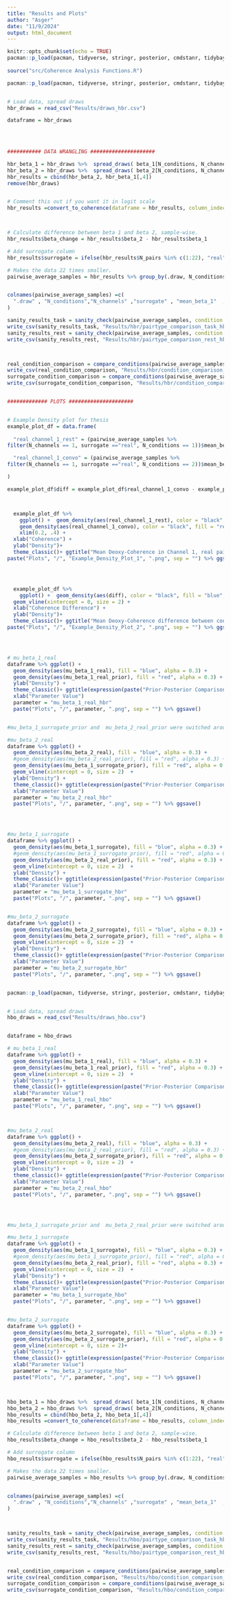 ```yaml
---
title: "Results and Plots"
author: "Asger"
date: "11/9/2024"
output: html_document
---
```



```r
knitr::opts_chunk$set(echo = TRUE)
pacman::p_load(pacman, tidyverse, stringr, posterior, cmdstanr, tidybayes)
 
source("src/Coherence Analysis Functions.R")


```


```r

pacman::p_load(pacman, tidyverse, stringr, posterior, cmdstanr, tidybayes, bayestestR, LaplacesDemon)


# Load data, spread draws  
hbr_draws = read_csv("Results/draws_hbr.csv")

dataframe = hbr_draws


  
  
########### DATA WRANGLING #####################  

hbr_beta_1 = hbr_draws %>%  spread_draws( beta_1[N_conditions, N_channels, N_pairs])
hbr_beta_2 = hbr_draws %>%  spread_draws( beta_2[N_conditions, N_channels, N_pairs])
hbr_results = cbind(hbr_beta_2, hbr_beta_1[,4])
remove(hbr_draws)


# Comment this out if you want it in logit scale
hbr_results =convert_to_coherence(dataframe = hbr_results, column_indeces = c(4,8))



# Calculate difference between beta 1 and beta 2, sample-wise.
hbr_results$beta_change = hbr_results$beta_2 - hbr_results$beta_1

# Add surrogate column
hbr_results$surrogate = ifelse(hbr_results$N_pairs %in% c(1:22), "real", "surrogate")

# Makes the data 22 times smaller.
pairwise_average_samples = hbr_results %>% group_by(.draw, N_conditions, N_channels, surrogate) %>% summarize(mean(beta_1), mean(beta_2), mean(beta_change))


colnames(pairwise_average_samples) =c(
  ".draw" , "N_conditions","N_channels" ,"surrogate" , "mean_beta_1"  ,    "mean_beta_2",  "mean_beta_change"
)

sanity_results_task = sanity_check(pairwise_average_samples, condition = 2)
write_csv(sanity_results_task, "Results/hbr/pairtype_comparison_task_hbr.csv")
sanity_results_rest = sanity_check(pairwise_average_samples, condition = 1)
write_csv(sanity_results_rest, "Results/hbr/pairtype_comparison_rest_hbr.csv")



real_condition_comparison = compare_conditions(pairwise_average_samples, surrogate = "real")
write_csv(real_condition_comparison, "Results/hbr/condition_comparison_real_hbr.csv")
surrogate_condition_comparison = compare_conditions(pairwise_average_samples, surrogate = "surrogate")
write_csv(surrogate_condition_comparison, "Results/hbr/condition_comparison_surrogate_hbr.csv")


############# PLOTS #####################


# Example Density plot for thesis
example_plot_df = data.frame(
  
  "real_channel_1_rest" = (pairwise_average_samples %>%
filter(N_channels == 1, surrogate =="real", N_conditions == 1))$mean_beta_1,

  "real_channel_1_convo" = (pairwise_average_samples %>%
filter(N_channels == 1, surrogate =="real", N_conditions == 2))$mean_beta_1

)

example_plot_df$diff = example_plot_df$real_channel_1_convo - example_plot_df$real_channel_1_rest 



  example_plot_df %>% 
    ggplot() +  geom_density(aes(real_channel_1_rest), color = "black", fill = "blue", alpha = 0.3) +
    geom_density(aes(real_channel_1_convo), color = "black", fill = "red", alpha = 0.3) +
    xlim(0.2, .4) +
  xlab("Coherence") +
  ylab("Density")+ 
  theme_classic()+ ggtitle("Mean Deoxy-Coherence in Channel 1, real pairs. Rest (blue), conv. (red)")
paste("Plots", "/", "Example_Density_Plot_1", ".png", sep = "") %>% ggsave()




  example_plot_df %>% 
    ggplot() +  geom_density(aes(diff), color = "black", fill = "blue", alpha = 0.3) +
  geom_vline(xintercept = 0, size = 2) +
  xlab("Coherence Difference") +
  ylab("Density")+ 
  theme_classic()+ ggtitle("Mean Deoxy-Coherence difference between conditions in Channel 1")
paste("Plots", "/", "Example_Density_Plot_2", ".png", sep = "") %>% ggsave()




# mu_beta_1_real
dataframe %>% ggplot() +
  geom_density(aes(mu_beta_1_real), fill = "blue", alpha = 0.3) +
  geom_density(aes(mu_beta_1_real_prior), fill = "red", alpha = 0.3) +
  ylab("Density") +
  theme_classic()+ ggtitle(expression(paste("Prior-Posterior Comparison - Average Visit 1 Coherence in Real Pairs (", mu,beta[0]^1,  ") "))) +
  xlab("Parameter Value")
  parameter = "mu_beta_1_real_hbr"
  paste("Plots", "/", parameter, ".png", sep = "") %>% ggsave()


#mu_beta_1_surrogate_prior and  mu_beta_2_real_prior were switched around in the stan code by accident.

#mu_beta_2_real
dataframe %>% ggplot() +
  geom_density(aes(mu_beta_2_real), fill = "blue", alpha = 0.3) +
  #geom_density(aes(mu_beta_2_real_prior), fill = "red", alpha = 0.3) +
  geom_density(aes(mu_beta_1_surrogate_prior), fill = "red", alpha = 0.3) +
  geom_vline(xintercept = 0, size = 2)  +
  ylab("Density") +
  theme_classic()+ ggtitle(expression(paste("Prior-Posterior Comparison - Average Visit 4 Coherence in Real Pairs (", mu,beta[0]^2,  ") "))) +
  xlab("Parameter Value")
  parameter = "mu_beta_2_real_hbr"
  paste("Plots", "/", parameter, ".png", sep = "") %>% ggsave()




#mu_beta_1_surrogate
dataframe %>% ggplot() +
  geom_density(aes(mu_beta_1_surrogate), fill = "blue", alpha = 0.3) +
  #geom_density(aes(mu_beta_1_surrogate_prior), fill = "red", alpha = 0.3) +
  geom_density(aes(mu_beta_2_real_prior), fill = "red", alpha = 0.3) +
  geom_vline(xintercept = 0, size = 2)  +
  ylab("Density") +
  theme_classic()+ ggtitle(expression(paste("Prior-Posterior Comparison - Average Visit 1 Coherence in Surrogate Pairs (", mu,beta[1]^1,  ") "))) +
  xlab("Parameter Value")
  parameter = "mu_beta_1_surrogate_hbr"
  paste("Plots", "/", parameter, ".png", sep = "") %>% ggsave()


#mu_beta_2_surrogate
dataframe %>% ggplot() +
  geom_density(aes(mu_beta_2_surrogate), fill = "blue", alpha = 0.3) +
  geom_density(aes(mu_beta_2_surrogate_prior), fill = "red", alpha = 0.3) +
  geom_vline(xintercept = 0, size = 2)  +
  ylab("Density") +
  theme_classic()+ ggtitle(expression(paste("Prior-Posterior Comparison - Average Visit 4 Coherence in Surrogate Pairs (", mu,beta[1]^2,  ") "))) +
  xlab("Parameter Value")
  parameter = "mu_beta_2_surrogate_hbr"
  paste("Plots", "/", parameter, ".png", sep = "") %>% ggsave()



```



```r

pacman::p_load(pacman, tidyverse, stringr, posterior, cmdstanr, tidybayes, bayestestR, LaplacesDemon)


# Load data, spread draws  
hbo_draws = read_csv("Results/draws_hbo.csv")


dataframe = hbo_draws

# mu_beta_1_real
dataframe %>% ggplot() +
  geom_density(aes(mu_beta_1_real), fill = "blue", alpha = 0.3) +
  geom_density(aes(mu_beta_1_real_prior), fill = "red", alpha = 0.3) +
  geom_vline(xintercept = 0, size = 2)  +
  ylab("Density") +
  theme_classic()+ ggtitle(expression(paste("Prior-Posterior Comparison - Average Visit 1 Coherence in Real Pairs (", mu,beta[0]^1,  ") "))) +
  xlab("Parameter Value")
  parameter = "mu_beta_1_real_hbo"
  paste("Plots", "/", parameter, ".png", sep = "") %>% ggsave()



#mu_beta_2_real
dataframe %>% ggplot() +
  geom_density(aes(mu_beta_2_real), fill = "blue", alpha = 0.3) +
  #geom_density(aes(mu_beta_2_real_prior), fill = "red", alpha = 0.3) +
  geom_density(aes(mu_beta_2_surrogate_prior), fill = "red", alpha = 0.3) +
  geom_vline(xintercept = 0, size = 2)  +
  ylab("Density") +
  theme_classic()+ ggtitle(expression(paste("Prior-Posterior Comparison - Average Visit 4 Coherence in Real Pairs (", mu,beta[0]^2,  ") "))) +
  xlab("Parameter Value")
  parameter = "mu_beta_2_real_hbo"
  paste("Plots", "/", parameter, ".png", sep = "") %>% ggsave()




#mu_beta_1_surrogate_prior and  mu_beta_2_real_prior were switched around in the stan code by accident.

#mu_beta_1_surrogate
dataframe %>% ggplot() +
  geom_density(aes(mu_beta_1_surrogate), fill = "blue", alpha = 0.3) +
  #geom_density(aes(mu_beta_1_surrogate_prior), fill = "red", alpha = 0.3) +
  geom_density(aes(mu_beta_2_real_prior), fill = "red", alpha = 0.3) +
  geom_vline(xintercept = 0, size = 2)  +
  ylab("Density") +
  theme_classic()+ ggtitle(expression(paste("Prior-Posterior Comparison - Average Visit 1 Coherence in Surrogate Pairs (", mu,beta[1]^1,  ") "))) +
  xlab("Parameter Value")
  parameter = "mu_beta_1_surrogate_hbo"
  paste("Plots", "/", parameter, ".png", sep = "") %>% ggsave()


#mu_beta_2_surrogate
dataframe %>% ggplot() +
  geom_density(aes(mu_beta_2_surrogate), fill = "blue", alpha = 0.3) +
  geom_density(aes(mu_beta_2_surrogate_prior), fill = "red", alpha = 0.3) +
  geom_vline(xintercept = 0, size = 2)+
  ylab("Density") +
  theme_classic()+ ggtitle(expression(paste("Prior-Posterior Comparison - Average Visit 4 Coherence in Surrogate Pairs (", mu,beta[1]^2,  ") "))) +
  xlab("Parameter Value")
  parameter = "mu_beta_2_surrogate_hbo"
  paste("Plots", "/", parameter, ".png", sep = "") %>% ggsave()



hbo_beta_1 = hbo_draws %>%  spread_draws( beta_1[N_conditions, N_channels, N_pairs])
hbo_beta_2 = hbo_draws %>%  spread_draws( beta_2[N_conditions, N_channels, N_pairs])
hbo_results = cbind(hbo_beta_2, hbo_beta_1[,4])
hbo_results =convert_to_coherence(dataframe = hbo_results, column_indeces = c(4,8))

# Calculate difference between beta 1 and beta 2, sample-wise.
hbo_results$beta_change = hbo_results$beta_2 - hbo_results$beta_1

# Add surrogate column
hbo_results$surrogate = ifelse(hbo_results$N_pairs %in% c(1:22), "real", "surrogate")

# Makes the data 22 times smaller.
pairwise_average_samples = hbo_results %>% group_by(.draw, N_conditions, N_channels, surrogate) %>% summarize(mean(beta_1), mean(beta_2), mean(beta_change))


colnames(pairwise_average_samples) =c(
  ".draw" , "N_conditions","N_channels" ,"surrogate" , "mean_beta_1"  ,    "mean_beta_2",  "mean_beta_change"
)



sanity_results_task = sanity_check(pairwise_average_samples, condition = 2)
write_csv(sanity_results_task, "Results/hbo/pairtype_comparison_task_hbo.csv")
sanity_results_rest = sanity_check(pairwise_average_samples, condition = 1)
write_csv(sanity_results_rest, "Results/hbo/pairtype_comparison_rest_hbo.csv")


real_condition_comparison = compare_conditions(pairwise_average_samples, surrogate = "real")
write_csv(real_condition_comparison, "Results/hbo/condition_comparison_real_hbo.csv")
surrogate_condition_comparison = compare_conditions(pairwise_average_samples, surrogate = "surrogate")
write_csv(surrogate_condition_comparison, "Results/hbo/condition_comparison_surrogate_hbo.csv")


```